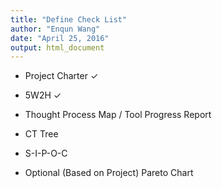 ```yaml
---
title: "Define Check List"
author: "Enqun Wang"
date: "April 25, 2016"
output: html_document
---
```


- Project Charter $\checkmark$

- 5W2H $\checkmark$ 

- Thought Process Map / Tool Progress Report

- CT Tree

- S-I-P-O-C

- Optional (Based on Project) Pareto Chart